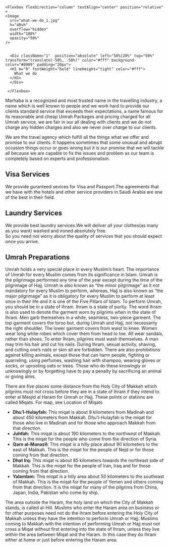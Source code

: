 <Section pt="0">
  
    <Flexbox flexDirection="column" textAlign="center" position="relative" >
    <Image
      src="what-we-do_1.jpg"
      h="40vh"
      overflow="hidden"
      width="100%"
      opacity="50%"
    />
    
    
      <Div className="1"  position="absolute" left="50%|20%" top="50%" transform="translate(-50%, -50%)" color="#fff" background-color="#0009" padding="20px">
      <H1 m="0" fontWeight="bold" lineHeight="tight" color="#fff">
        What we do
      </H1>
      </Div>
    
     </Flexbox>
  <Container>
  <p mt="20">Marhaba is a recognized and most trusted name in the travelling industry,
  a name which is well known to people and we work hard to provide our clients standard service that exceeds their expectations, a name famous for its reasonable and cheap Umrah Packages and pricing charged for all Umrah service, 
  we are fair in our all dealing with clients and we do not charge any hidden charges and also we never over charge to our clients.</p> 
  <p mt="10">We are the travel agency which fulfill all the things what we offer and promise to our clients. It happens sometimes that some unusual and abrupt occasion things occur or goes wrong but it is our promise that we will tackle all because we are capable to fix the issues and problem as our team is completely based on experts and professionalism.</p>
  <h2 fontSize="3xl|4xl">Visa Services</h2>
  <p>We provide guranteed sevices for Visa and Passport.The agreements that we have with
  the hotels and other service providers in Saudi Arabia are one of the best in their
  field.</p>

  <h2 fontSize="3xl|4xl">Laundry Services</h2>
  We provide best laundry services.We will deliver all your clothes(as many as you
  want) washed and ironed absolutely free.
  <br />
  So you need not worry about the quality of services that you should expect once you
  arrive.

  <h2 fontSize="3xl|4xl">Umrah Preparations</h2>
  <p>
  Umrah holds a very special place in every Muslim’s heart. The importance of Umrah
  for every Muslim comes from its significance in Islam. Umrah is the pilgrimage performed
  any time of the year except during the time of the pilgrimage of Hajj. Umrah is also
  known as “the minor pilgrimage” as it not mandatory for every Muslim to perform,
  whereas, Hajj is also known as “the major pilgrimage” as it is obligatory for every
  Muslim to perform at least once in their life and it is one of the Five Pillars of
  Islam. To perform Umrah, you should be in a state of Ihram. Ihram is a state of purity.
  The word Ihram is also used to denote the garment worn by pilgrims when in the state
  of Ihram. Men garb themselves in a white, seamless, two-piece garment. The top garment
  covers the torso but, during Umrah and Hajj, not necessarily the right shoulder.
  The lower garment covers from waist to knee. Women wear long white robes which cover
  them from head to toe. All wear sandals, rather than shoes. To enter Ihram, pilgrims
  must wash themselves. A man may trim his hair and cut his nails. During Ihram, sexual
  activity, shaving, and cutting one’s nails or skin all are forbidden. There are also
  prohibitions against killing animals, except those that can harm people, fighting
  or quarreling, using perfumes, washing hair with shampoo, wearing gloves or socks,
  or uprooting oats or trees. Those who do these knowingly or unknowingly or by forgetting
  have to pay a penalty by sacrificing an animal or giving alms.</p>
  <p fontWeight="bold">
  There are five places some distance from the Holy City of Makkah which pilgrims must not cross before they are in a state of Ihram if they intend to enter al Masjid al Haram for Umrah or Hajj. These points or stations are called Miqats. For map, see Location of Miqats
  </p>
  <ul>
    <li my="2">
  <b>Dhu’l-Hulayfah:</b> This miqat is about 9 kilometers from Madinah and about 450 kilometers from Makkah. Dhu’l-Hulayfah is the miqat for those who live in Madinah and for those who approach Makkah from that direction.
  </li>
  <li my="2">
  <b>Juhfah:</b> This miqat is about 190 kilometers to the northwest of Makkah. This is the miqat for the people who come from the direction of Syria.
  </li>
  <li my="2">
  <b>Qarn al-Manazil:</b> This miqat is a hilly place about 90 kilometers to the east of Makkah. This is the miqat for the people of Nejd or for those coming from that direction.
  </li>
  <li my="2">
  <b>Dhat Irq:</b> This miqat is about 85 kilometers towards the northeast side of Makkah. This is the miqat for the people of Iran, Iraq and for those coming from that direction.
  </li>
  <li my="2">
  <b>Yalamlam:</b> This miqat is a hilly area about 50 kilometers to the southeast of Makkah. This is the miqat for the people of Yemen and others coming from that direction. It is the miqat for many of the pilgrims from China, Japan, India, Pakistan who come by ship.
  </li>
  </ul>
  <p my="10">
  The area outside the Haram, the holy land on which the City of Makkah stands, is called al-Hill. Muslims who enter the Haram area on business or for other purposes need not do the ihram before entering the Holy City of Makkah unless they have the intention to perform Umrah or Hajj. Muslims coming to Makkah with the intention of performing Umrah or Hajj must not cross a Miqat without first entering into the state of Ihram, unless they live within the area between Miqat and the Haram. In this case they do Ihram either at home or just before entering the Haram area.
  </p>
  </Container>
</Section>
